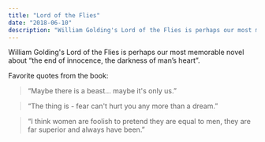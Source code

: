```yaml
---
title: "Lord of the Flies"
date: "2018-06-10"
description: "William Golding's Lord of the Flies is perhaps our most memorable novel about 'the end of innocence, the darkness of man's heart'."
---
```


William Golding's Lord of the Flies is perhaps our most memorable novel about “the end of innocence, the darkness of man’s heart”.

Favorite quotes from the book:

> “Maybe there is a beast… maybe it's only us.”

> “The thing is - fear can't hurt you any more than a dream.”

> “I think women are foolish to pretend they are equal to men, they are far superior and always have been.”
